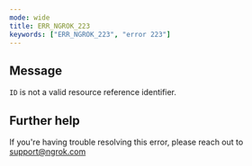 ```yaml
---
mode: wide
title: ERR_NGROK_223
keywords: ["ERR_NGROK_223", "error 223"]
---
```


## Message

`ID` is not a valid resource reference identifier.

## Further help

If you're having trouble resolving this error, please reach out to [support@ngrok.com](mailto:support@ngrok.com?subject=Help%20with%20ERR_NGROK_223)
